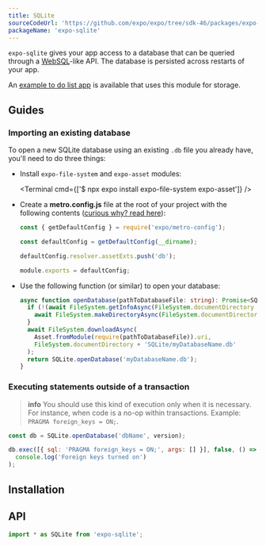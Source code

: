 ```yaml
---
title: SQLite
sourceCodeUrl: 'https://github.com/expo/expo/tree/sdk-46/packages/expo-sqlite'
packageName: 'expo-sqlite'
---
```



`expo-sqlite` gives your app access to a database that can be queried through a [WebSQL](https://www.w3.org/TR/webdatabase/)-like API. The database is persisted across restarts of your app.

An [example to do list app](https://github.com/expo/examples/tree/master/with-sqlite) is available that uses this module for storage.

<PlatformsSection android emulator ios simulator />

## Guides

### Importing an existing database

To open a new SQLite database using an existing `.db` file you already have, you'll need to do three things:

- Install `expo-file-system` and `expo-asset` modules:

  <Terminal cmd={['$ npx expo install expo-file-system expo-asset']} />

- Create a **metro.config.js** file at the root of your project with the following contents ([curious why? read here](/guides/customizing-metro.mdx#adding-more-file-extensions-to--assetexts)):

  ```ts
  const { getDefaultConfig } = require('expo/metro-config');

  const defaultConfig = getDefaultConfig(__dirname);

  defaultConfig.resolver.assetExts.push('db');

  module.exports = defaultConfig;
  ```

- Use the following function (or similar) to open your database:

  ```ts
  async function openDatabase(pathToDatabaseFile: string): Promise<SQLite.WebSQLDatabase> {
    if (!(await FileSystem.getInfoAsync(FileSystem.documentDirectory + 'SQLite')).exists) {
      await FileSystem.makeDirectoryAsync(FileSystem.documentDirectory + 'SQLite');
    }
    await FileSystem.downloadAsync(
      Asset.fromModule(require(pathToDatabaseFile)).uri,
      FileSystem.documentDirectory + 'SQLite/myDatabaseName.db'
    );
    return SQLite.openDatabase('myDatabaseName.db');
  }
  ```

### Executing statements outside of a transaction

> **info** You should use this kind of execution only when it is necessary. For instance, when code is a no-op within transactions. Example: `PRAGMA foreign_keys = ON;`.

```js
const db = SQLite.openDatabase('dbName', version);

db.exec([{ sql: 'PRAGMA foreign_keys = ON;', args: [] }], false, () =>
  console.log('Foreign keys turned on')
);
```

## Installation

<APIInstallSection />

## API

```js
import * as SQLite from 'expo-sqlite';
```

<APISection packageName="expo-sqlite" apiName="SQLite" />
